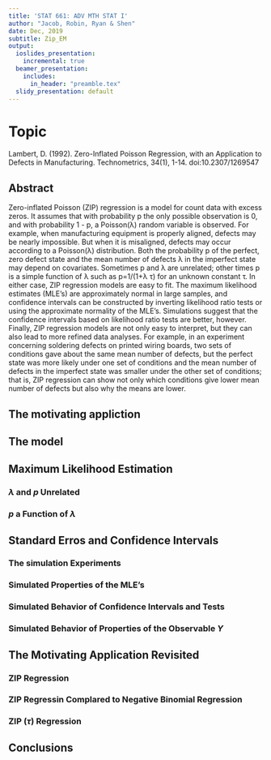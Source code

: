 ```yaml
---
title: 'STAT 661: ADV MTH STAT I'
author: "Jacob, Robin, Ryan & Shen"
date: Dec, 2019
subtitle: Zip_EM
output:
  ioslides_presentation: 
    incremental: true
  beamer_presentation:
    includes:
      in_header: "preamble.tex"
  slidy_presentation: default
---
```


# Topic

Lambert, D. (1992). Zero-Inflated Poisson Regression, with an Application to Defects in Manufacturing. Technometrics, 34(1), 1-14. doi:10.2307/1269547

## Abstract {.smaller}

Zero-inflated Poisson (ZIP) regression is a model for count data with excess zeros. It assumes that with probability p the only possible observation is 0, and with probability 1 - p, a Poisson(λ) random variable is observed. For example, when manufacturing equipment is properly aligned, defects may be nearly impossible. But when it is misaligned, defects may occur according to a Poisson(λ) distribution. Both the probability p of the perfect, zero defect state and the mean number of defects λ in the imperfect state may depend on covariates. Sometimes p and λ are unrelated; other times p is a simple function of λ such as p=1/(1+λ τ) for an unknown constant τ. In either case, ZIP regression models are easy to fit. The maximum likelihood estimates (MLE's) are approximately normal in large samples, and confidence intervals can be constructed by inverting likelihood ratio tests or using the approximate normality of the MLE's. Simulations suggest that the confidence intervals based on likelihood ratio tests are better, however. Finally, ZIP regression models are not only easy to interpret, but they can also lead to more refined data analyses. For example, in an experiment concerning soldering defects on printed wiring boards, two sets of conditions gave about the same mean number of defects, but the perfect state was more likely under one set of conditions and the mean number of defects in the imperfect state was smaller under the other set of conditions; that is, ZIP regression can show not only which conditions give lower mean number of defects but also why the means are lower.


## The motivating appliction



## The model


## Maximum Likelihood Estimation

### $\lambda$ and $p$ Unrelated

### $p$ a Function of $\lambda$

## Standard Erros and Confidence Intervals

### The simulation Experiments

### Simulated Properties of the MLE's

### Simulated Behavior of Confidence Intervals and Tests

### Simulated Behavior of Properties of the Observable $Y$

## The Motivating Application Revisited

### ZIP Regression

### ZIP Regressin Complared to Negative Binomial Regression

### ZIP ($\tau$) Regression

## Conclusions



